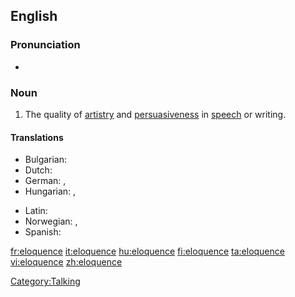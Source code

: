 ==English==

===Pronunciation===
* {{IPA|/'ɛləkwəns/}}

===Noun===
{{en-noun|-}}

# The quality of [[artistry]] and [[persuasive]]ness in [[speech]] or writing.

====Translations====
{{trans-top|the quality of artistry and persuasiveness in speech or writing}}
* Bulgarian: {{t+|bg|красноречие|n|sc=Cyrl}}
* Dutch: {{t+|nl|welbespraaktheid|f}}
* German: {{t-|de|Redegewandtheit|f}}, {{t+|de|Eloquenz|f}}
* Hungarian: {{t+|hu|ékesszólás}}, {{t|hu|beszédkészség}}
{{trans-mid}}
* Latin: {{t-|la|facundia|f|alt=fācundia}}
* Norwegian: {{t-|no|veltalenhet|m}}, {{t-|no|språkferdighet|m}}
* Spanish: {{t+|es|elocuencia|f}}
{{trans-bottom}}

[[Category:Talking]]

[[fr:eloquence]]
[[it:eloquence]]
[[hu:eloquence]]
[[fi:eloquence]]
[[ta:eloquence]]
[[vi:eloquence]]
[[zh:eloquence]]